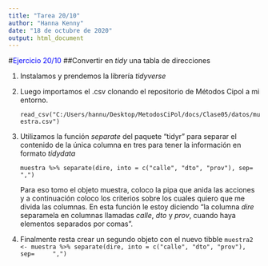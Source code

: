```yaml
---
title: "Tarea 20/10"
author: "Hanna Kenny"
date: "18 de octubre de 2020"
output: html_document
---
```


#<span style="color:blue">Ejercicio 20/10</span>
##Convertir en *tidy* una tabla de direcciones

1. Instalamos y prendemos la librería _tidyverse_
1. Luego importamos el .csv clonando el repositorio de Métodos Cipol a mi entorno.

    `read_csv("C:/Users/hannu/Desktop/MetodosCiPol/docs/Clase05/datos/muestra.csv")`

1. Utilizamos la función _separate_ del paquete "tidyr" para separar el contenido de la única columna en tres para tener la información en formato _tidydata_

    `muestra %>% separate(dire, into = c("calle", "dto", "prov"), sep= ",")`

    Para eso tomo el objeto muestra, coloco la pipa que anida las acciones y a continuación coloco los criterios sobre los cuales quiero que me divida las columnas. En esta función le estoy diciendo "la columna _dire_ separamela en columnas llamadas _calle_, _dto_ y _prov_, cuando haya elementos separados por comas". 

1. Finalmente resta crear un segundo objeto con el nuevo tibble
    `muestra2 <- muestra %>% separate(dire, into = c("calle", "dto", "prov"), sep=     ",")`
  
  



